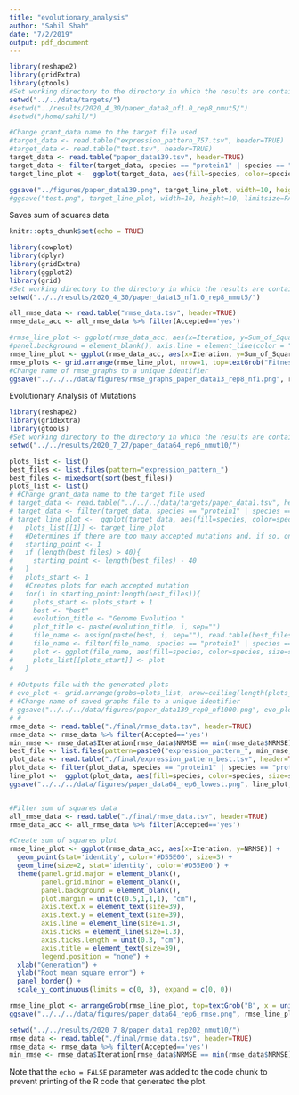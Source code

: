 ```yaml
---
title: "evolutionary_analysis"
author: "Sahil Shah"
date: "7/2/2019"
output: pdf_document
---
```


```r

library(reshape2)
library(gridExtra)
library(gtools)
#Set working directory to the directory in which the results are contained in 
setwd("../../data/targets/")
#setwd("../results/2020_4_30/paper_data8_nf1.0_rep8_nmut5/")
#setwd("/home/sahil/")

#Change grant_data name to the target file used
#target_data <- read.table("expression_pattern_757.tsv", header=TRUE)
#target_data <- read.table("test.tsv", header=TRUE)
target_data <- read.table("paper_data139.tsv", header=TRUE)
target_data <- filter(target_data, species == "protein1" | species == "protein2" | species == "protein3")
target_line_plot <-  ggplot(target_data, aes(fill=species, color=species, size=species, x=time, y=transcript)) + geom_line(stat="identity", size=2) + ggtitle("Target Genome") + theme(panel.grid.major = element_blank(), panel.grid.minor = element_blank(), panel.background = element_blank(), axis.line = element_line(color = "black", size=1), axis.ticks = element_line(colour = "black", size = 1), axis.text=element_text(color="black",size=30,face="bold"), axis.title=element_text(size=30,face="bold"), plot.title=element_text(size = 25, face = "bold")) + scale_color_manual(values=c("#0072B2", "#E69F00", "#CC79A7")) + ylab('transcript abundances')

ggsave("../figures/paper_data139.png", target_line_plot, width=10, height=10, limitsize=FALSE)
#ggsave("test.png", target_line_plot, width=10, height=10, limitsize=FALSE)

```
Saves sum of squares data
```r
knitr::opts_chunk$set(echo = TRUE)

library(cowplot)
library(dplyr)
library(gridExtra)
library(ggplot2)
library(grid)
#Set working directory to the directory in which the results are contained in
setwd("../../results/2020_4_30/paper_data13_nf1.0_rep8_nmut5/")

all_rmse_data <- read.table("rmse_data.tsv", header=TRUE)
rmse_data_acc <- all_rmse_data %>% filter(Accepted=='yes')

#rmse_line_plot <- ggplot(rmse_data_acc, aes(x=Iteration, y=Sum_of_Squares, color='red')) + geom_point(aes(color='red'), stat="identity") + geom_line(aes(color='red'), size= 1, stat="identity") + geom_line(data=all_rmse_data, aes(x=Iteration, y=Sum_of_Squares), color='black') + theme(panel.grid.major = element_blank(), panel.grid.minor = element_blank(),
#panel.background = element_blank(), axis.line = element_line(color = "black")) + xlab("Sum of Squares") + ylab("Iteration")
rmse_line_plot <- ggplot(rmse_data_acc, aes(x=Iteration, y=Sum_of_Squares)) + geom_point(stat="identity") + geom_line(size= 1, stat="identity") + theme(panel.grid.major = element_blank(), panel.grid.minor = element_blank(), panel.background = element_blank(), axis.line = element_line(color = "black", size=1), axis.ticks = element_line(colour = "black", size = 1), axis.text=element_text(size=30,face="bold"), axis.title=element_text(size=30,face="bold")) + xlab("Generation") + ylab("Sum of Squares")
rmse_plots <- grid.arrange(rmse_line_plot, nrow=1, top=textGrob("Fitness over Time", gp=gpar(fontsize=30, fontface="bold")))
#Change name of rmse_graphs to a unique identifier
ggsave("../../../data/figures/rmse_graphs_paper_data13_rep8_nf1.png", rmse_plots, width=20, height=10)
```

Evolutionary Analysis of Mutations

```r
library(reshape2)
library(gridExtra)
library(gtools)
#Set working directory to the directory in which the results are contained in 
setwd("../../results/2020_7_27/paper_data64_rep6_nmut10/")

plots_list <- list()
best_files <- list.files(pattern="expression_pattern_")
best_files <- mixedsort(sort(best_files))
plots_list <- list()
# #Change grant_data name to the target file used
# target_data <- read.table("../../../data/targets/paper_data1.tsv", header=TRUE)
# target_data <- filter(target_data, species == "protein1" | species == "protein2" | species == "protein3")
# target_line_plot <-  ggplot(target_data, aes(fill=species, color=species, size=species, x=time, y=transcript)) + geom_line(stat="identity", size=2) + ggtitle("Target Genome Function") + theme(panel.grid.major = element_blank(), panel.grid.minor = element_blank(), panel.background = element_blank(), axis.line = element_line(color = "black", size=1), axis.ticks = element_line(colour = "black", size = 1), axis.text=element_text(color="black",size=30,face="bold"), axis.title=element_text(size=30,face="bold"), plot.title=element_text(size = 25, face = "bold")) + scale_color_manual(values=c("#0072B2", "#E69F00", "#CC79A7")) + panel_border()
#   plots_list[[1]] <- target_line_plot
#   #Determines if there are too many accepted mutations and, if so, only display the last 20 that were accepted
#   starting_point <- 1
#   if (length(best_files) > 40){
#     starting_point <- length(best_files) - 40
#   }
#   plots_start <- 1
#   #Creates plots for each accepted mutation
#   for(i in starting_point:length(best_files)){
#     plots_start <- plots_start + 1
#     best <- "best"
#     evolution_title <- "Genome Evolution "
#     plot_title <- paste(evolution_title, i, sep="")
#     file_name <- assign(paste(best, i, sep=""), read.table(best_files[i], fill=TRUE, header=TRUE))
#     file_name <- filter(file_name, species == "protein1" | species == "protein2" | species == "protein3")
#     plot <- ggplot(file_name, aes(fill=species, color=species, size=species, x=time, y=transcript)) + theme(panel.grid.major = element_blank(), panel.grid.minor = element_blank(), panel.background = element_blank(), axis.line = element_line(color = "black", size=1), axis.ticks = element_line(colour = "black", size = 1), axis.text=element_text(color="black",size=30,face="bold"), axis.title=element_text(size=30,face="bold"), plot.title=element_text(size = 25, face = "bold")) + geom_line(stat="identity", size=2) + ggtitle(plot_title) + scale_color_manual(values=c("#0072B2", "#E69F00", "#CC79A7"))
#     plots_list[[plots_start]] <- plot
#   }
  
# #Outputs file with the generated plots
# evo_plot <- grid.arrange(grobs=plots_list, nrow=ceiling(length(plots_list) / 4), ncol=4, top=textGrob("Evolution of Gene Expression Pattern", gp=gpar(fontsize=30, fontface="bold")))
# #Change name of saved graphs file to a unique identifier
# ggsave("../../../data/figures/paper_data139_rep0_nf1000.png", evo_plot, width=30, height=30, limitsize=FALSE)
# # 
rmse_data <- read.table("./final/rmse_data.tsv", header=TRUE)
rmse_data <- rmse_data %>% filter(Accepted=='yes')
min_rmse <- rmse_data$Iteration[rmse_data$NRMSE == min(rmse_data$NRMSE)]
best_file <- list.files(pattern=paste0("expression_pattern_", min_rmse, ".tsv"))
plot_data <- read.table("./final/expression_pattern_best.tsv", header=TRUE)
plot_data <- filter(plot_data, species == "protein1" | species == "protein2" | species == "protein3")
line_plot <-  ggplot(plot_data, aes(fill=species, color=species, size=species, x=time, y=transcript)) + geom_line(stat="identity", size=2) + ggtitle("Lowest target genome") + theme(panel.grid.major = element_blank(), panel.grid.minor = element_blank(), panel.background = element_blank(), axis.line = element_line(color = "black", size=1), axis.ticks = element_line(colour = "black", size = 1), axis.text=element_text(color="black",size=30,face="bold"), axis.title=element_text(size=30,face="bold"), plot.title=element_text(size = 25, face = "bold")) + scale_color_manual(values=c("#0072B2", "#E69F00", "#CC79A7")) + ylab('Transcript abundances')
ggsave("../../../data/figures/paper_data64_rep6_lowest.png", line_plot, width=10, height=10, limitsize=FALSE)


#Filter sum of squares data
all_rmse_data <- read.table("./final/rmse_data.tsv", header=TRUE)
rmse_data_acc <- all_rmse_data %>% filter(Accepted=='yes')

#Create sum of squares plot
rmse_line_plot <- ggplot(rmse_data_acc, aes(x=Iteration, y=NRMSE)) + 
  geom_point(stat='identity', color='#D55E00', size=3) + 
  geom_line(size=2, stat='identity', color='#D55E00') + 
  theme(panel.grid.major = element_blank(), 
        panel.grid.minor = element_blank(), 
        panel.background = element_blank(), 
        plot.margin = unit(c(0.5,1,1,1), "cm"), 
        axis.text.x = element_text(size=39), 
        axis.text.y = element_text(size=39), 
        axis.line = element_line(size=1.3), 
        axis.ticks = element_line(size=1.3), 
        axis.ticks.length = unit(0.3, "cm"),
        axis.title = element_text(size=39),
        legend.position = "none") +
  xlab("Generation") + 
  ylab("Root mean square error") + 
  panel_border() +
  scale_y_continuous(limits = c(0, 3), expand = c(0, 0))

rmse_line_plot <- arrangeGrob(rmse_line_plot, top=textGrob("B", x = unit(0, "npc"), y=unit(1, "npc"), just=c("left","top"), gp=gpar(col="black", font="bold", fontsize=60, fontfamily="Arial")))
ggsave("../../../data/figures/paper_data64_rep6_rmse.png", rmse_line_plot, width=20, height=10, limitsize=FALSE)

```

```r
setwd("../../results/2020_7_8/paper_data1_rep202_nmut10/")
rmse_data <- read.table("./final/rmse_data.tsv", header=TRUE)
rmse_data <- rmse_data %>% filter(Accepted=='yes')
min_rmse <- rmse_data$Iteration[rmse_data$NRMSE == min(rmse_data$NRMSE)]
```

Note that the `echo = FALSE` parameter was added to the code chunk to prevent printing of the R code that generated the plot.
    